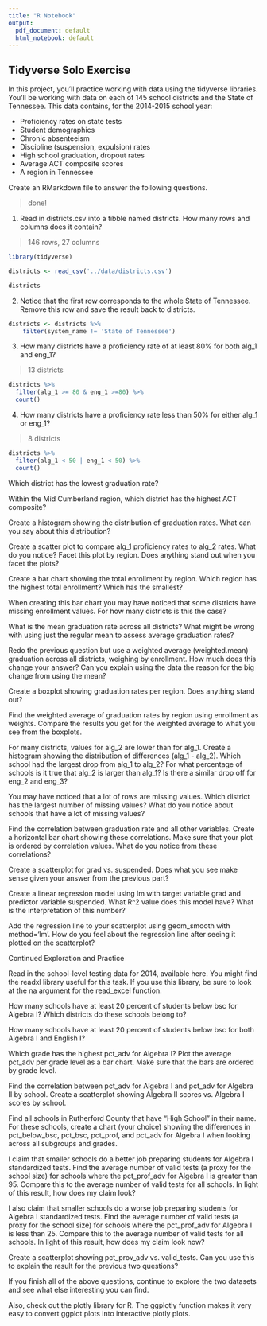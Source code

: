 ```yaml
---
title: "R Notebook"
output:
  pdf_document: default
  html_notebook: default
---
```


## Tidyverse Solo Exercise

In this project, you'll practice working with data using the tidyverse libraries. You'll be working with data on each of 145 school districts and the State of Tennessee. This data contains, for the 2014-2015 school year:

-   Proficiency rates on state tests
-   Student demographics
-   Chronic absenteeism
-   Discipline (suspension, expulsion) rates
-   High school graduation, dropout rates
-   Average ACT composite scores
-   A region in Tennessee

Create an RMarkdown file to answer the following questions.

> done!

1.  Read in districts.csv into a tibble named districts. How many rows and columns does it contain?

> 146 rows, 27 columns

```R
library(tidyverse)

districts <- read_csv('../data/districts.csv')

districts
```

2.  Notice that the first row corresponds to the whole State of Tennessee. Remove this row and save the result back to districts.

```R
districts <- districts %>%
    filter(system_name != 'State of Tennessee')

```

3.  How many districts have a proficiency rate of at least 80% for both alg_1 and eng_1?

> 13 districts

```R
districts %>% 
  filter(alg_1 >= 80 & eng_1 >=80) %>% 
  count()
```

4.  How many districts have a proficiency rate less than 50% for either alg_1 or eng_1?

> 8 districts

```R
districts %>% 
  filter(alg_1 < 50 | eng_1 < 50) %>% 
  count()
```

Which district has the lowest graduation rate?

Within the Mid Cumberland region, which district has the highest ACT composite?

Create a histogram showing the distribution of graduation rates. What can you say about this distribution?

Create a scatter plot to compare alg_1 proficiency rates to alg_2 rates. What do you notice? Facet this plot by region. Does anything stand out when you facet the plots?

Create a bar chart showing the total enrollment by region. Which region has the highest total enrollment? Which has the smallest?

When creating this bar chart you may have noticed that some districts have missing enrollment values. For how many districts is this the case?

What is the mean graduation rate across all districts? What might be wrong with using just the regular mean to assess average graduation rates?

Redo the previous question but use a weighted average (weighted.mean) graduation across all districts, weighing by enrollment. How much does this change your answer? Can you explain using the data the reason for the big change from using the mean?

Create a boxplot showing graduation rates per region. Does anything stand out?

Find the weighted average of graduation rates by region using enrollment as weights. Compare the results you get for the weighted average to what you see from the boxplots.

For many districts, values for alg_2 are lower than for alg_1. Create a histogram showing the distribution of differences (alg_1 - alg_2). Which school had the largest drop from alg_1 to alg_2? For what percentage of schools is it true that alg_2 is larger than alg_1? Is there a similar drop off for eng_2 and eng_3?

You may have noticed that a lot of rows are missing values. Which district has the largest number of missing values? What do you notice about schools that have a lot of missing values?

Find the correlation between graduation rate and all other variables. Create a horizontal bar chart showing these correlations. Make sure that your plot is ordered by correlation values. What do you notice from these correlations?

Create a scatterplot for grad vs. suspended. Does what you see make sense given your answer from the previous part?

Create a linear regression model using lm with target variable grad and predictor variable suspended. What R\^2 value does this model have? What is the interpretation of this number?

Add the regression line to your scatterplot using geom_smooth with method='lm'. How do you feel about the regression line after seeing it plotted on the scatterplot?

Continued Exploration and Practice

Read in the school-level testing data for 2014, available here. You might find the readxl library useful for this task. If you use this library, be sure to look at the na argument for the read_excel function.

How many schools have at least 20 percent of students below bsc for Algebra I? Which districts do these schools belong to?

How many schools have at least 20 percent of students below bsc for both Algebra I and English I?

Which grade has the highest pct_adv for Algebra I? Plot the average pct_adv per grade level as a bar chart. Make sure that the bars are ordered by grade level.

Find the correlation between pct_adv for Algebra I and pct_adv for Algebra II by school. Create a scatterplot showing Algebra II scores vs. Algebra I scores by school.

Find all schools in Rutherford County that have "High School" in their name. For these schools, create a chart (your choice) showing the differences in pct_below_bsc, pct_bsc, pct_prof, and pct_adv for Algebra I when looking across all subgroups and grades.

I claim that smaller schools do a better job preparing students for Algebra I standardized tests. Find the average number of valid tests (a proxy for the school size) for schools where the pct_prof_adv for Algebra I is greater than 95. Compare this to the average number of valid tests for all schools. In light of this result, how does my claim look?

I also claim that smaller schools do a worse job preparing students for Algebra I standardized tests. Find the average number of valid tests (a proxy for the school size) for schools where the pct_prof_adv for Algebra I is less than 25. Compare this to the average number of valid tests for all schools. In light of this result, how does my claim look now?

Create a scatterplot showing pct_prov_adv vs. valid_tests. Can you use this to explain the result for the previous two questions?

If you finish all of the above questions, continue to explore the two datasets and see what else interesting you can find.

Also, check out the plotly library for R. The ggplotly function makes it very easy to convert ggplot plots into interactive plotly plots.